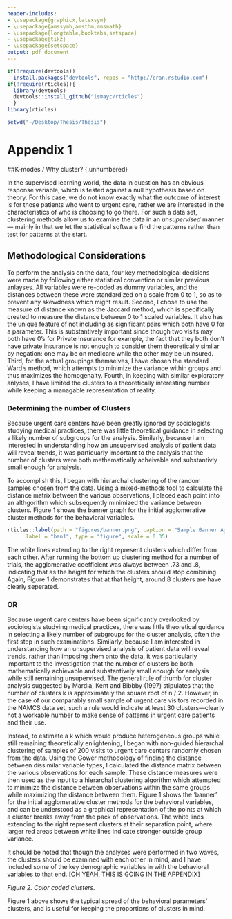 ```yaml
---
header-includes:
- \usepackage{graphicx,latexsym}
- \usepackage{amssymb,amsthm,amsmath}
- \usepackage{longtable,booktabs,setspace}
- \usepackage{tikz}
- \usepackage{setspace}
output: pdf_document
---
```

```r
if(!require(devtools))
  install.packages("devtools", repos = "http://cran.rstudio.com")
if(!require(rticles)){
  library(devtools)
  devtools::install_github("ismayc/rticles")
  }
library(rticles)

setwd("~/Desktop/Thesis/Thesis")

```


# Appendix 1 {.unnumbered}
##K-modes / Why cluster? {.unnumbered}

In the supervised learning world, the data in question has an obvious response variable, which is tested against a null hypothesis based on theory. For this case, we do not know exactly what the outcome of interest is for those patients who went to urgent care, rather we are interested in the characteristics of who is choosing to go there. For such a data set, clustering methods allow us to examine the data in an *unsupervised* manner --- mainly in that we let the statistical software find the patterns rather than test for patterns at the start. 

## Methodological Considerations {.unnumbered}

To perform the analysis on the data, four key methodological decisions were made by following either statistical convention or similar previous anlayses. All variables were re-coded as dummy variables, and the distances between these were standardized on a scale from 0 to 1, so as to prevent any skewdness which might result. Second, I chose to use the measure of distance known as the Jaccard method, which is specifically created to measure the distance between 0 to 1 scaled variables. It also has the unique feature of not including as significant pairs which both have 0 for a parameter. This is substantively important since though two visits may both have 0's for Private Insurance for example, the fact that they both don't have private insurance is not enough to consider them theoretically simliar by negation: one may be on medicare while the other may be uninsured. Third, for the actual groupings themselves, I have chosen the standard Ward's method, which attempts to minimize the variance within groups and thus maximizes the homogenaity. Fourth, in keeping with similar exploratory anlyses, I have limited the clusters to a theoretically interesting number while keeping a managable representation of reality. 

### Determining the number of Clusters {.unnumbered}

Because urgent care centers have been greatly ignored by sociologists studying medical practices, there was little theoretical guidance in selecting a likely number of subgroups for the analysis. Similarly, because I am interested in understanding how an unsupervised analysis of patient data will reveal trends, it was particuarly important to the analysis that the number of clusters were both methematically acheivable and substantivly small enough for analysis. 

To accomplish this, I began with hierarchal clustering of the random samples chosen from the data. Using a mixed-methods tool to calculate the distance matrix between the various observations, I placed each point into an althgorithm which subsequently minimized the variance between clusters. Figure 1 shows the banner graph for the initial agglomerative cluster methods for the behavioral variables. 




```r

rticles::label(path = "figures/banner.png", caption = "Sample Banner Agglomerative Clustering Results", 
      label = "ban1", type = "figure", scale = 0.35)
```

The white lines extending to the right represent clusters which differ from each other. After running the bottom up clustering method for a number of trials, the agglomerative coefficient was always between .73 and .8, indicating that as the height for which the clusters should stop combining. Again, Figure 1 demonstrates that at that height, around 8 clusters are have clearly seperated. 


### OR {.unnumbered}

Because urgent care centers have been significantly overlooked by sociologists studying medical practices, there was little theoretical guidance in selecting a likely number of subgroups for the cluster analysis, often the first step in such examinations. Similarly, because I am interested in understanding how an unsupervised analysis of patient data will reveal trends, rather than imposing them onto the data, it was particularly important to the investigation that the number of clusters be both mathematically achievable and substantively small enough for analysis while still remaining unsupervised. The general rule of thumb for cluster analysis suggested by Mardia, Kent and Bibbby (1997) stipulates that the number of clusters k is approximately the square root of n / 2. However, in the case of our comparably small sample of urgent care visitors recorded in the NAMCS data set, such a rule would indicate at least 30 clusters—clearly not a workable number to make sense of patterns in urgent care patients and their use.

Instead, to estimate a k which would produce heterogeneous groups while still remaining theoretically enlightening, I began with non-guided hierarchal clustering of samples of 200 visits to urgent care centers randomly chosen from the data. Using the Gower methodology of finding the distance between dissimilar variable types, I calculated the distance matrix between the various observations for each sample. These distance measures were then used as the input to a hierarchal clustering algorithm which attempted to minimize the distance between observations within the same groups while maximizing the distance between them.  Figure 1 shows the ‘banner’ for the initial agglomerative cluster methods for the behavioral variables, and can be understood as a graphical representation of the points at which a cluster breaks away from the pack of observations. The white lines extending to the right represent clusters at their separation point, where larger red areas between white lines indicate stronger outside group variance.


It should be noted that though the analyses were performed in two waves, the clusters should be examined with each other in mind, and I have included some of the key demographic variables in with the behavioral variables to that end. [OH YEAH, THIS IS GOING IN THE APPENDIX]

*Figure 2. Color coded clusters.*

Figure 1 above shows the typical spread of the behavioral parameters’ clusters, and is useful for keeping the proportions of clusters in mind. 

